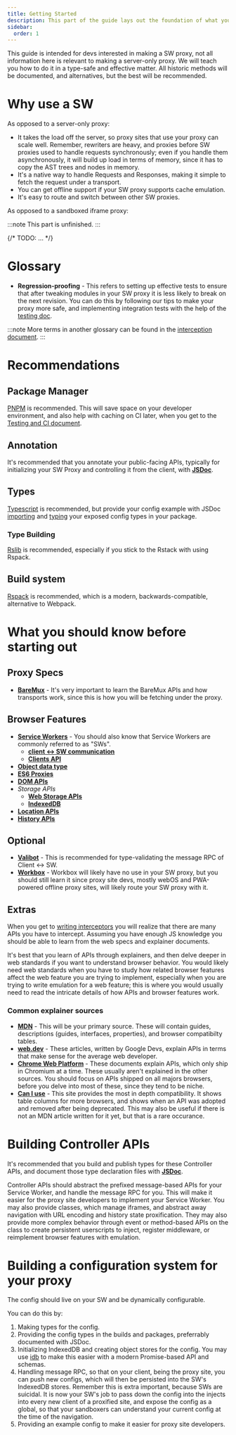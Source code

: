 ```yaml
---
title: Getting Started
description: This part of the guide lays out the foundation of what you need to know to build a SW proxy.
sidebar:
  order: 1
---
```


This guide is intended for devs interested in making a SW proxy, not all information here is relevant to making a server-only proxy. We will teach you how to do it in a type-safe and effective matter. All historic methods will be documented, and alternatives, but the best will be recommended.

# Why use a SW

As opposed to a server-only proxy:

- It takes the load off the server, so proxy sites that use your proxy can scale well. Remember, rewriters are heavy, and proxies before SW proxies used to handle requests synchronously; even if you handle them asynchronously, it will build up load in terms of memory, since it has to copy the AST trees and nodes in memory.
- It's a native way to handle Requests and Responses, making it simple to fetch the request under a transport.
- You can get offline support if your SW proxy supports cache emulation.
- It's easy to route and switch between other SW proxies.

As opposed to a sandboxed iframe proxy:

:::note
This part is unfinished.
:::

{/* TODO: ... */}

# Glossary

- **Regression-proofing** - This refers to setting up effective tests to ensure that after tweaking modules in your SW proxy it is less likely to break on the next revision. You can do this by following our tips to make your proxy more safe, and implementing integration tests with the help of the [testing doc](./testing.mdx).

:::note
More terms in another glossary can be found in the [interception document](./interception.mdx).
:::

# Recommendations

## Package Manager

[PNPM](https://pnpm.io) is recommended. This will save space on your developer environment, and also help with caching on CI later, when you get to the [Testing and CI document](./testing.mdx).

## Annotation

It's recommended that you annotate your public-facing APIs, typically for initializing your SW Proxy and controlling it from the client, with [**JSDoc**](https://jsdoc.app).

## Types

[Typescript](https://www.typescriptlang.org) is recommended, but provide your config example with JSDoc [importing](https://jsdoc.app/tags-type) and [typing](https://jsdoc.app/tags-type) your exposed config types in your package.

### Type Building

[Rslib](https://rslib.rs/guide/start/) is recommended, especially if you stick to the Rstack with using Rspack.

## Build system

[Rspack](https://rspack.rs/guide/start/quick-start) is recommended, which is a modern, backwards-compatible, alternative to Webpack.

# What you should know before starting out

## Proxy Specs

- [**BareMux**](https://github.com/MercuryWorkshop/bare-mux) - It's very important to learn the BareMux APIs and how transports work, since this is how you will be fetching under the proxy.

## Browser Features

- [**Service Workers**](https://developer.mozilla.org/en-US/docs/Web/API/Service_Worker_API) - You should also know that Service Workers are commonly referred to as "SWs".
  - [**client \<-> SW communication**](https://web.dev/articles/two-way-communication-guide)
  - [**Clients API**](https://developer.mozilla.org/en-US/docs/Web/API/Clients)
- [**Object data type**](https://developer.mozilla.org/en-US/docs/Web/JavaScript/Reference/Global_Objects/Object)
- [**ES6 Proxies**](https://developer.mozilla.org/en-US/docs/Web/JavaScript/Reference/Global_Objects/Proxy)
- [**DOM APIs**](https://developer.mozilla.org/en-US/docs/Web/API/Document_Object_Model)
- *Storage APIs*
  - [**Web Storage APIs**](https://developer.mozilla.org/en-US/docs/Web/API/Web_Storage_API)
  - [**IndexedDB**](https://developer.mozilla.org/en-US/docs/Web/API/IndexedDB_API)
- [**Location APIs**](https://developer.mozilla.org/en-US/docs/Web/API/Location)
- [**History APIs**](https://developer.mozilla.org/en-US/docs/Web/API/History_API)

## Optional

- [**Valibot**](https://valibot.dev) - This is recommended for type-validating the message RPC of Client \<-> SW.
- [**Workbox**](https://developer.chrome.com/docs/workbox) - Workbox will likely have no use in your SW proxy, but you should still learn it since proxy site devs, mostly webOS and PWA-powered offline proxy sites, will likely route your SW proxy with it.

## Extras

When you get to [writing interceptors](./interception.mdx) you will realize that there are many APIs you have to intercept. Assuming you have enough JS knowledge you should be able to learn from the web specs and explainer documents.

It's best that you learn of APIs through explainers, and then delve deeper in web standards if you want to understand browser behavior. You would likely need web standards when you have to study how related browser features affect the web feature you are trying to implement, especially when you are trying to write emulation for a web feature; this is where you would usually need to read the intricate details of how APIs and browser features work.

### Common explainer sources

- [**MDN**](https://developer.mozilla.org/en-US/docs/Web/API) - This will be your primary source. These will contain guides, descriptions (guides, interfaces, properties), and browser compatibilty tables.
- [**web.dev**](https://web.dev/articles) - These articles, written by Google Devs, explain APIs in terms that make sense for the average web developer.
- [**Chrome Web Platform**](https://developer.chrome.com/docs/web-platform) - These documents explain APIs, which only ship in Chromium at a time. These usually aren't explained in the other sources. You should focus on APIs shipped on all majors browsers, before you delve into most of these, since they tend to be niche.
- [**Can I use**](https://caniuse.com) - This site provides the most in depth compatibility. It shows table columns for more browsers, and shows when an API was adopted and removed after being deprecated. This may also be useful if there is not an MDN article written for it yet, but that is a rare occurance.

# Building Controller APIs

It's recommended that you build and publish types for these Controller APIs, and document those type declaration files with [**JSDoc**](https://jsdoc.app).

Controller APIs should abstract the prefixed message-based APIs for your Service Worker, and handle the message RPC for you. This will make it easier for the proxy site developers to implement your Service Worker. You may also provide classes, which manage iframes, and abstract away navigation with URL encoding and history state proxification. They may also provide more complex behavior through event or method-based APIs on the class to create persistent userscripts to inject, register middleware, or reimplement browser features with emulation.

# Building a configuration system for your proxy

The config should live on your SW and be dynamically configurable.

You can do this by:

1. Making types for the config.
2. Providing the config types in the builds and packages, preferrably documented with JSDoc.
3. Initializing IndexedDB and creating object stores for the config. You may use [idb](https://www.npmjs.com/package/idb) to make this easier with a modern Promise-based API and schemas.
4. Handling message RPC, so that on your client, being the proxy site, you can push new configs, which will then be persisted into the SW's IndexedDB stores. Remember this is extra important, because SWs are suicidal. It is now your SW's job to pass down the config into the injects into every new client of a proxified site, and expose the config as a global, so that your sandboxers can understand your current config at the time of the navigation.
5. Providing an example config to make it easier for proxy site developers.
